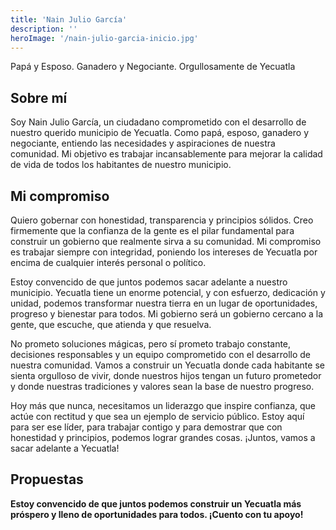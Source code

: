 ```yaml
---
title: 'Nain Julio García'
description: ''
heroImage: '/nain-julio-garcia-inicio.jpg'
---
```

Papá y Esposo.
Ganadero y Negociante.
Orgullosamente de Yecuatla

## Sobre mí

Soy Nain Julio García, un ciudadano comprometido con el desarrollo de nuestro querido municipio de Yecuatla. Como papá, esposo, ganadero y negociante, entiendo las necesidades y aspiraciones de nuestra comunidad. Mi objetivo es trabajar incansablemente para mejorar la calidad de vida de todos los habitantes de nuestro municipio.
## Mi compromiso

Quiero gobernar con honestidad, transparencia y principios sólidos. Creo firmemente que la confianza de la gente es el pilar fundamental para construir un gobierno que realmente sirva a su comunidad. Mi compromiso es trabajar siempre con integridad, poniendo los intereses de Yecuatla por encima de cualquier interés personal o político.

Estoy convencido de que juntos podemos sacar adelante a nuestro municipio. Yecuatla tiene un enorme potencial, y con esfuerzo, dedicación y unidad, podemos transformar nuestra tierra en un lugar de oportunidades, progreso y bienestar para todos. Mi gobierno será un gobierno cercano a la gente, que escuche, que atienda y que resuelva.

No prometo soluciones mágicas, pero sí prometo trabajo constante, decisiones responsables y un equipo comprometido con el desarrollo de nuestra comunidad. Vamos a construir un Yecuatla donde cada habitante se sienta orgulloso de vivir, donde nuestros hijos tengan un futuro prometedor y donde nuestras tradiciones y valores sean la base de nuestro progreso.

Hoy más que nunca, necesitamos un liderazgo que inspire confianza, que actúe con rectitud y que sea un ejemplo de servicio público. Estoy aquí para ser ese líder, para trabajar contigo y para demostrar que con honestidad y principios, podemos lograr grandes cosas. ¡Juntos, vamos a sacar adelante a Yecuatla!
## Propuestas

**Estoy convencido de que juntos podemos construir un Yecuatla más próspero y lleno de oportunidades para todos. ¡Cuento con tu apoyo!**
